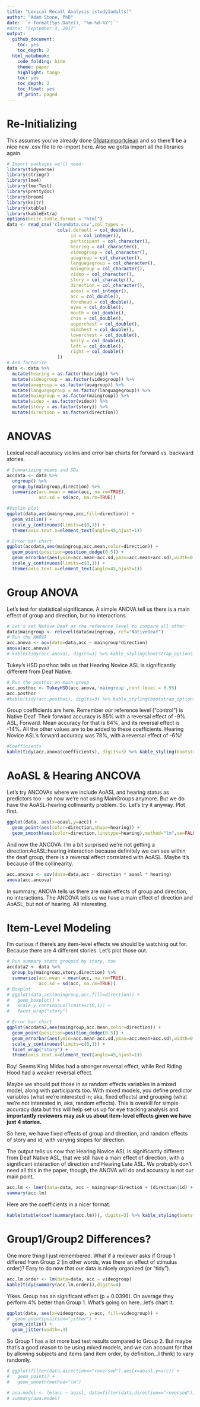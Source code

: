 ```yaml
---
title: "Lexical Recall Analysis (study1adults)"
author: "Adam Stone, PhD" 
date: '`r format(Sys.Date(), "%m-%d-%Y")`'
#date: "September 4, 2017"
output:
  github_document:
    toc: yes
    toc_depth: 2
  html_notebook:
    code_folding: hide
    theme: paper
    highlight: tango
    toc: yes
    toc_depth: 2
    toc_float: yes
    df_print: paged
---
```


# Re-Initializing
This assumes you've already done [01dataimportclean](01dataimportclean.nb.html) and so there'll be a nice new .csv file to re-import here. Also we gotta import all the libraries again. 
```r
# Import packages we'll need.
library(tidyverse)
library(stringr)
library(lme4)
library(lmerTest)
library(prettydoc)
library(broom)
library(knitr)
library(xtable)
library(kableExtra)
options(knitr.table.format = "html") 
data <- read_csv('cleandata.csv',col_types = 
                   cols(.default = col_double(),
                        id = col_integer(),
                        participant = col_character(),
                        hearing = col_character(),
                        videogroup = col_character(),
                        aoagroup = col_character(),
                        languagegroup = col_character(),
                        maingroup = col_character(),
                        video = col_character(),
                        story = col_character(),
                        direction = col_character(),
                        aoasl = col_integer(),
                        acc = col_double(),
                        forehead = col_double(),
                        eyes = col_double(),
                        mouth = col_double(),
                        chin = col_double(),
                        upperchest = col_double(),
                        midchest = col_double(),
                        lowerchest = col_double(),
                        belly = col_double(),
                        left = col_double(),
                        right = col_double()
                   ))
# And factorize
data <- data %>%
  mutate(hearing = as.factor(hearing)) %>%
  mutate(videogroup = as.factor(videogroup)) %>%
  mutate(aoagroup = as.factor(aoagroup)) %>%
  mutate(languagegroup = as.factor(languagegroup)) %>%
  mutate(maingroup = as.factor(maingroup)) %>%
  mutate(video = as.factor(video)) %>%
  mutate(story = as.factor(story)) %>%
  mutate(direction = as.factor(direction))
```


# ANOVAS
Lexical recall accuracy violins and error bar charts for forward vs. backward stories. 
```r
# Summarizing means and SDs
accdata <- data %>%
  ungroup() %>%
  group_by(maingroup,direction) %>%
  summarize(acc.mean = mean(acc, na.rm=TRUE),
            acc.sd = sd(acc, na.rm=TRUE))

#Violin plot
ggplot(data,aes(maingroup,acc,fill=direction)) + 
  geom_violin() +
  scale_y_continuous(limits=c(0,1)) +
  theme(axis.text.x=element_text(angle=45,hjust=1))
```
```r
# Error bar chart
ggplot(accdata,aes(maingroup,acc.mean,color=direction)) + 
  geom_point(position=position_dodge(0.5)) +
  geom_errorbar(aes(ymin=acc.mean-acc.sd,ymax=acc.mean+acc.sd),width=0.1,position=position_dodge(0.5)) +
  scale_y_continuous(limits=c(0,1)) +
  theme(axis.text.x=element_text(angle=45,hjust=1))

```

# Group ANOVA
Let's test for statistical significance. A simple ANOVA tell us there is a main effect of group and direction, but no interactions. 
```r
# Let's set Native Deaf as the reference level to compare all other
data$maingroup <- relevel(data$maingroup, ref="NativeDeaf")
# Run the ANOVA
acc.anova <- aov(data=data,acc ~ maingroup*direction)
anova(acc.anova)
# kable(tidy(acc.anova), digits=3) %>% kable_styling(bootstrap_options = c("striped", "hover", "condensed"))
```
Tukey's HSD posthoc tells us that Hearing Novice ASL is significantly different from Deaf Native.  
```r
# Run the posthoc on main group
acc.posthoc <- TukeyHSD(acc.anova,'maingroup',conf.level = 0.95) 
acc.posthoc
#kable(tidy(acc.posthoc), digits=3) %>% kable_styling(bootstrap_options = c("striped", "hover", "condensed"))
```

Group coefficients are here. Remember our reference level ("control") is Native Deaf. Their forward accuracy is 85% with a reversal effect of -9%.  ASL, Forward. Mean accuracy for that is 84%, and its reversal effect is -14%. All the other values are to be added to these coefficients. Hearing Novice ASL's forward accuracy was 78%, with a reversal effect of -6%! 
```r
#Coefficients
kable(tidy(acc.anova$coefficients), digits=3) %>% kable_styling(bootstrap_options = c("striped", "hover", "condensed"))
```

# AoASL & Hearing ANCOVA
Let's try ANCOVAs where we include AoASL and hearing status as predictors too - so now we're not using MainGroups anymore. But we do have the AoASL-hearing collinearity problem. So. Let's try it anyway. Plot first.

```r
ggplot(data, aes(x=aoasl,y=acc)) +
  geom_point(aes(color=direction,shape=hearing)) +
  geom_smooth(aes(color=direction,linetype=hearing),method="lm",se=FALSE)
```
And now the ANCOVA. I'm a bit surprised we're not getting a direction:AoASL:hearing interaction because definitely we can see within the deaf group, there is a reversal effect correlated with AoASL. Maybe it's because of the collinearity. 
```r
acc.ancova <- aov(data=data,acc ~ direction * aoasl * hearing)
anova(acc.ancova)
```

In summary, ANOVA tells us there are main effects of group and direction, no interactions. The ANCOVA tells us we have a main effect of direction and AoASL, but not of hearing. All interesting. 

# Item-Level Modeling
I'm curious if there's any item-level effects we should be watching out for. Because there are 4 different stories. Let's plot those out.
```r
# Run summary stats grouped by story, too
accdata2 <- data %>%
  group_by(maingroup,story,direction) %>%
  summarize(acc.mean = mean(acc, na.rm=TRUE),
            acc.sd = sd(acc, na.rm=TRUE))
# Boxplot
# ggplot(data,aes(maingroup,acc,fill=direction)) + 
#   geom_boxplot() +
#   scale_y_continuous(limits=c(0,1)) +
#   facet_wrap("story")

# Error bar chart
ggplot(accdata2,aes(maingroup,acc.mean,color=direction)) + 
  geom_point(position=position_dodge(0.5)) +
  geom_errorbar(aes(ymin=acc.mean-acc.sd,ymax=acc.mean+acc.sd),width=0.1,position=position_dodge(0.5)) +
  scale_y_continuous(limits=c(0,1)) +
  facet_wrap("story") + 
  theme(axis.text.x=element_text(angle=45,hjust=1))
```

Boy! Seems King Midas had a stronger reversal effect, while Red Riding Hood had a weaker reversal effect. 

Maybe we should put those in as random effects variables in a mixed model, along with participants too. With mixed models, you define predictor variables (what we're interested in; aka, fixed effects) and grouping (what we're not interested in, aka, random effects). This is overkill for simple accuracy data but this will help set us up for eye tracking analysis and **importantly reviewers may ask us about item-level effects given we have just 4 stories.**

So here, we have fixed effects of group and direction, and random effects of story and id, with varying slopes for direction.

The output tells us now that Hearing Novice ASL is significantly different from Deaf Native ASL, that we still have a main effect of direction, with a  significant interaction of direction and Hearing Late ASL. We probably don't need all this in the paper, though, the ANOVA will do and accuracy is not our main point. 
```r
acc.lm <- lmer(data=data, acc ~ maingroup*direction + (direction|id) + (1|story))
summary(acc.lm)
```
Here are the coefficients in a nicer format.
```r
kable(xtable(coef(summary(acc.lm))), digits=3) %>% kable_styling(bootstrap_options = c("striped", "hover", "condensed"))
```

# Group1/Group2 Differences?
One more thing I just remembered. What if a reviewer asks if Group 1 differed from Group 2 (in other words, was there an effect of stimulus order)? Easy to do now that our data is nicely organized (or "tidy"). 
```r
acc.lm.order <- lm(data=data, acc ~ videogroup)
kable(tidy(summary(acc.lm.order)),digits=4)
```

Yikes. Group has an significant effect (p = 0.0396). On average they perform 4% better than Group 1. What's going on here...let's chart it. 
```r
ggplot(data, aes(x=videogroup, y=acc, fill=videogroup)) + 
#  geom_point(position="jitter") +
  geom_violin() +
  geom_jitter(width=.3)
```

So Group 1 has a lot more bad test results compared to Group 2. But maybe that's a good reason to be using mixed models, and we can account for that by allowing subjects and items (and item order, by definition...I think) to vary randomly. 

```r
# ggplot(filter(data,direction=="reversed"),aes(x=aoasl,y=acc)) +
#   geom_point() +
#   geom_smooth(method="lm")
```
```r
# aoa.model <- lm(acc ~ aoasl, data=filter(data,direction=="reversed"))
# summary(aoa.model)
```


<!-- acc.lm <- lmer(data=data, acc ~ maingroup*direction + (direction|id) + (1|story)) -->
<!-- summary(acc.lm) -->